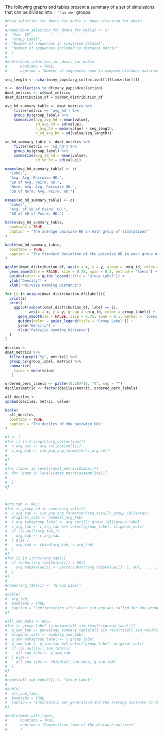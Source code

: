 The following graphs and tables present a summary of a set of simulations that can be divided into `r 'fix me'` groups. 

```r
#down_selection_for_dmats_for_kable <- down_selection_for_dmats
#
#names(down_selection_for_dmats_for_kable) <- c(
#  "Sim. ID",
#  "Group Label",
#  "Number of sequences in simulated dataset",
#  "Number of sequences included in distance matrix"
#  )
#
#kable(down_selection_for_dmats_for_kable,
#      booktabs = TRUE,
#      caption = "Number of sequences used to compute distance matrices")
```


```r
seq_length <- nchar(many_pops$arg_collection[[1]]$ancestor[1])

x <- dcollection_to_df(many_pops$dcollection)
dmat_metrics <- x$dmat_metrics
dmat_distribution_df = x$dmat_distribution_df

avg_hd_summary_table <- dmat_metrics %>% 
    filter(metric == 'avg_hd') %>%
    group_by(group_label) %>%
    summarize(avg_avg_hd = mean(value),
              sd_avg_hd = sd(value),
              n_avg_hd = mean(value) / seq_length,
              n_sd_avg_hd = sd(value/seq_length))

sd_hd_summary_table <- dmat_metrics %>% 
    filter(metric == 'sd_hd') %>%
    group_by(group_label) %>%
    summarize(avg_sd_hd = mean(value),
              sd_sd_hd = sd(value))

names(avg_hd_summary_table) <- c(
  "Label",
  "Avg. Avg. Pairwise HD.",
  "SD of Avg. Pairw. HD.",
  "Norm. Avg. Avg. Pairwise HD.",
  "SD of Norm. Avg. Pairw. HD.")

names(sd_hd_summary_table) <- c(
  "Label",
  "Avg. of SD of Pairw. HD.",
  "SD of SD of Pairw. HD.")

kable(avg_hd_summary_table,
  booktabs = TRUE,
  caption = "The average pairwise HD in each group of simulations"
)

kable(sd_hd_summary_table,
  booktabs = TRUE,
  caption = "The Standard Deviation of the pairwise HD in each group of simulations"
)
```

```r
ggplot(dmat_distribution_df, aes(x = x, y = y, group = uniq_id, color = group_label)) +
  geom_smooth(se = FALSE, size = 0.75, span = 0.1, method = 'loess') + 
  guides(color = guide_legend(title = "Group Label")) +
  ylab("Density") +
  xlab("Pairwise Hamming Distance")
```

```r
for (i in unique(dmat_distribution_df$label)){
  print(i)
  print(
    ggplot(subset(dmat_distribution_df, label == i), 
           aes(x = x, y = y, group = uniq_id, color = group_label)) +
      geom_smooth(se = FALSE, size = 0.75, span = 0.1, method = 'loess') + 
      guides(color = guide_legend(title = "Group Label")) +
      ylab("Density") +
      xlab("Pairwise Hamming Distance")
  )
}
```

```r
deciles <-
dmat_metrics %>% 
  filter(grepl("%$", metric)) %>%
  group_by(group_label, metric) %>%
  summarize(
    value = mean(value)
   )

ordered_perc_labels <- paste((0:10)*10, "%", sep = "")
deciles$metric <- factor(deciles$metric, ordered_perc_labels)

all_deciles <-
spread(deciles, metric, value)

kable(
  all_deciles,
  booktabs = TRUE,
  caption = "The deciles of the pairwise HDs"
)
```

```r
#i <- 1
#for (i in 1:length(arg_collection)){
#  c_arg_set <- arg_collection[[i]]
#  c_arg_tab <- sim_pop_arg_formatter(c_arg_set)
#
#}
#
#for (label in levels(dmat_metrics$label)){
#  for (samp in levels(dmat_metrics$sampling)){
#
#  }
#}



#arg_tab <- NULL
#for (c_group_id in names(arg_sets)){
#  c_arg_tab <- sim_pop_arg_formatter(arg_sets[[c_group_id]]$args)
#  original_cols <- names(c_arg_tab)
#  c_arg_tab$group_label <- arg_sets[[c_group_id]]$group_label
#  c_arg_tab <- c_arg_tab %>% select(group_label, original_cols)
#  if (is.null(arg_tab)){
#    arg_tab <- c_arg_tab
#  } else {
#    arg_tab <- rbind(arg_tab, c_arg_tab)
#  }
#}
#for (i in 1:nrow(arg_tab)){
#  if (nchar(arg_tab$Value[i]) > 50){
#    arg_tab$Value[i] <- paste(substr(arg_tab$Value[i], 1, 50), '...', sep = '')
#  }
#}
#
#names(arg_tab)[1] <- "Group Label"
#
#kable(
#  arg_tab,
#  booktabs = TRUE,
#  caption = "Configuration with which sim_pop was called for the group for each group of simulations."
#)
```

```r
#all_sum_tabs <- NULL
#for (c_group_label in unique(all_sim_results$group_label)){
#  g_sum_tab <- genealogy_summary_table(all_sim_results[all_sim_results$group_label == c_group_label, c(-1,-2)])
#  original_cols <- names(g_sum_tab)
#  g_sum_tab$group_label <- c_group_label
#  g_sum_tab <- g_sum_tab %>% select(group_label, original_cols)
#  if (is.null(all_sum_tabs)){
#    all_sum_tabs <- g_sum_tab
#  } else {
#    all_sum_tabs <- rbind(all_sum_tabs, g_sum_tab)
#  }
#}
#
#names(all_sum_tabs)[1] <- "Group Label"
#
#kable(
#  all_sum_tabs,
#  booktabs = TRUE,
#  caption = "Individuals per generation and the average distance to the original ancestor for the generation for all simulations grouped by simulation group."
#)
```

```r
#kable(dmat_calc_times,
#      booktabs = TRUE,
#      caption = "Computation time of the distance matrices"
#      )
```

